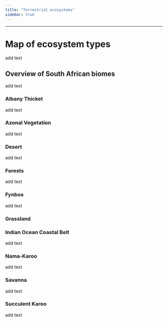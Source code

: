 ```yaml
---
title: "Terrestrial ecosystems"
sidebar: true
---
```


------------------------------------------------------------------------

# Map of ecosystem types

add text

## Overview of South African biomes

add text

### Albany Thicket

add text

### Azonal Vegetation

add text

### Desert

add text

### Forests

add text

### Fynbos

add text

### Grassland

### Indian Ocean Coastal Belt

add text

### Nama-Karoo

add text

### Savanna

add text

### Succulent Karoo

add text
